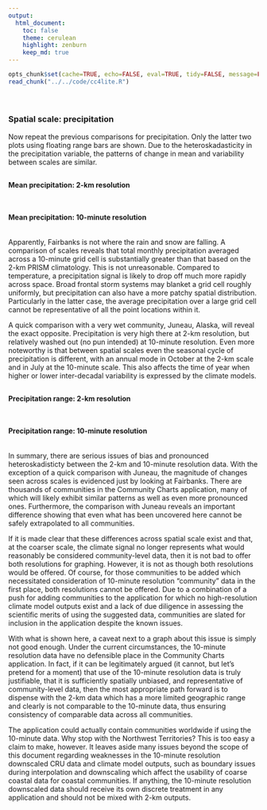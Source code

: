 ```yaml
---
output:
  html_document:
    toc: false
    theme: cerulean
    highlight: zenburn
    keep_md: true
---
```


```r
opts_chunk$set(cache=TRUE, echo=FALSE, eval=TRUE, tidy=FALSE, message=FALSE, warning=FALSE, results="asis", comment=NA)
read_chunk("../../code/cc4lite.R")
```

```r
```

```r
```

##
##
### Spatial scale: precipitation

Now repeat the previous comparisons for precipitation.
Only the latter two plots using floating range bars are shown.
Due to the heteroskadasticity in the precipitation variable, the patterns of change in mean and variability between scales are similar.

##
#### Mean precipitation: 2-km resolution

```r
```

##
#### Mean precipitation: 10-minute resolution

```r
```

Apparently, Fairbanks is not where the rain and snow are falling.
A comparison of scales reveals that total monthly precipitation averaged across a 10-minute grid cell is substantially greater than that based on the 2-km PRISM climatology.
This is not unreasonable. Compared to temperature, a precipitation signal is likely to drop off much more rapidly across space.
Broad frontal storm systems may blanket a grid cell roughly uniformly, but precipitation can also have a more patchy spatial distribution.
Particularly in the latter case, the average precipitation over a large grid cell cannot be representative of all the point locations within it.

A quick comparison with a very wet community, Juneau, Alaska, will reveal the exact opposite.
Precipitation is very high there at 2-km resolution, but relatively washed out (no pun intended) at 10-minute resolution.
Even more noteworthy is that between spatial scales even the seasonal cycle of precipitation is different, with an annual mode in October at the 2-km scale and in July at the 10-minute scale.
This also affects the time of year when higher or lower inter-decadal variability is expressed by the climate models.

##
#### Precipitation range: 2-km resolution

```r
```

##
#### Precipitation range: 10-minute resolution

```r
```

<style>iframe.rChart{ width: 100%; height: 500px;}</style>

In summary, there are serious issues of bias and pronounced heteroskadisticty between the 2-km and 10-minute resolution data.
With the exception of a quick comparison with Juneau, the magnitude of changes seen across scales is evidenced just by looking at Fairbanks.
There are thousands of communities in the Community Charts application, many of which will likely exhibit similar patterns as well as even more pronounced ones.
Furthermore, the comparison with Juneau reveals an important difference showing that even what has been uncovered here cannot be safely extrapolated to all communities.

If it is made clear that these differences across spatial scale exist and that, at the coarser scale, the climate signal no longer represents what would reasonably be considered community-level data,
then it is not bad to offer both resolutions for graphing.
However, it is not as though both resolutions would be offered.
Of course, for those communities to be added which necessitated consideration of 10-minute resolution "community" data in the first place, both resolutions cannot be offered.
Due to a combination of a push for adding communities to the application for which no high-resolution climate model outputs exist and a lack of due diligence in assessing the scientific merits of using the suggested data,
communities are slated for inclusion in the application despite the known issues.

With what is shown here, a caveat next to a graph about this issue is simply not good enough.
Under the current circumstances, the 10-minute resolution data have no defensible place in the Community Charts application.
In fact, if it can be legitimately argued (it cannot, but let's pretend for a moment) that use of the 10-minute resolution data is truly justifiable, that it is sufficiently spatially unbiased, and representative of community-level data,
then the most appropriate path forward is to dispense with the 2-km data which has a more limited geographic range and clearly is not comparable to the 10-minute data, thus ensuring consistency of comparable data across all communities.

The application could actually contain communities worldwide if using the 10-minute data. Why stop with the Northwest Territories?
This is too easy a claim to make, however.
It leaves aside many issues beyond the scope of this document regarding weaknesses in the 10-minute resolution downscaled CRU data and climate model outputs,
such as boundary issues during interpolation and downscaling which affect the usability of coarse coastal data for coastal communities.
If anything, the 10-minute resolution downscaled data should receive its own discrete treatment in any application and should not be mixed with 2-km outputs.
